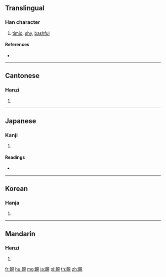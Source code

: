 {{character info/new}}
{{also|腼}}
==Translingual==

===Han character===
{{Han char|rn=176|rad=面|as=07|sn=16|four=16610|canj=MWBUU}}

# [[timid]], [[shy]], [[bashful]]

====References====
* {{Han ref|kx=1384.150|dkj=42660|dj=1898.150|hdz=74400.130|uh=9766|ud=38758|bh=C053|bd=49235}}

----

==Cantonese==

===Hanzi===
{{yue-hanzi|jyut=|y=tin2|sim=腼}}

# {{defn|lang=yue|sort=面07}}

----

==Japanese==

===Kanji===
{{ja-kanji|grade=|rs=面07}}

# {{defn|lang=ja|sort=面07}}

====Readings====
* {{ja-readings|on=[[てん]] (ten)|kun=}}

----

==Korean==

===Hanja===
{{ko-hanja|hangeul=전|eumhun=|rv=jeon|mr=chŏn|y=cen}}

# {{defn|lang=ko|sort=面07}}

----

==Mandarin==

===Hanzi===
{{cmn-hanzi|sim=腼|pin=[[tiǎn]] ([[tian3]])|wg=t'ien<sup>3</sup>}}

# {{defn|lang=cmn|sort=面07}}

[[fr:靦]]
[[hu:靦]]
[[mg:靦]]
[[ja:靦]]
[[pl:靦]]
[[th:靦]]
[[zh:靦]]
